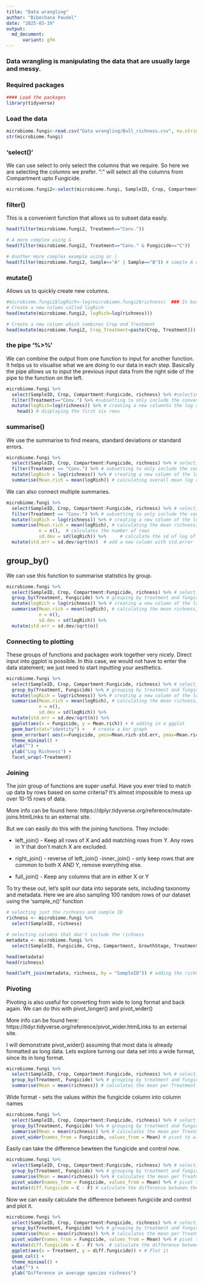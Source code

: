 ```yaml
---
title: "Data wrangling"
author: "Bibechana Paudel"
date: "2025-03-19"
output: 
  md_document:
      variant: gfm
---
```


### Data wrangling is manipulating the data that are usually large and messy. 
### Required packages
```r
#### Load the packages
library(tidyverse)
```

### Load the data
```r
microbiome.fungi<-read.csv("Data wrangling/Bull_richness.csv", na.strings="na")
str(microbiome.fungi)

```
### 'select()'
We can use select to only select the columns that we require. So here we are selecting the columns we prefer. ":" will select all the columns from Compartment upto Fungicide.  
```r
microbiome.fungi2<-select(microbiome.fungi, SampleID, Crop, Compartment:Fungicide, richness)
```
### filter()
This is a convenient function that allows us to subset data easily. 
```r
head(filter(microbiome.fungi2, Treatment=="Conv."))

# A more complex using &
head(filter(microbiome.fungi2, Treatment=="Conv." & Fungicide=="C"))

# Another more complex example using or |
head(filter(microbiome.fungi2, Sample=="A" | Sample=="B")) # sample A or B

```
### mutate()
Allows us to quickly create new columns. 
```r
#microbiome.fungi2$logRich<-log(microbiome.fungi2$richness)  ### In basic R we did this
# Create a new column called logRich
head(mutate(microbiome.fungi2, logRich=log(richness)))   

# Create a new column which combines Crop and Treatment
head(mutate(microbiome.fungi2, Crop_Treatment=paste(Crop, Treatment)))

```
### the pipe '%>%'
We can combine the output from one function to input for another function. It helps us to visualise what we are doing to our data in each step. Basically the pipe allows us to input the previous input data from the right side of the pipe to the function on the left. 
```r
microbiome.fungi %>%  
  select(SampleID, Crop, Compartment:Fungicide, richness) %>% #selecting columns
  filter(Treatment=="Conv.") %>% #subsetting to only include the conventional treatment
  mutate(logRich=log(richness)) %>% # creating a new columnto the log richness
    head() # displaying the first six rows
```
### summarise()
We use the summarise to find means, standard deviations or standard errors. 
```r
microbiome.fungi %>%
  select(SampleID, Crop, Compartment:Fungicide, richness) %>% # selecting columns
  filter(Treatment == "Conv.") %>% # subsetting to only include the conventional treatment
  mutate(logRich = log(richness)) %>% # creating a new column of the log richness
  summarise(Mean.rich = mean(logRich)) # calculating overall mean log richness within the conventionally managed treatment. Here the Mean.rich is the column name
```

We can also connect multiple summaries. 
```r
microbiome.fungi %>%
  select(SampleID, Crop, Compartment:Fungicide, richness) %>% # selecting columns
  filter(Treatment == "Conv.") %>% # subsetting to only include the conventional treatment
  mutate(logRich = log(richness)) %>% # creating a new column of the log richness
  summarise(Mean.rich = mean(logRich), # calculating the mean richness, stdeviation, and standard error
            n = n(),  # calculates the number of rows
            sd.dev = sd(logRich)) %>%     # calculate the sd of log of Richness
  mutate(std.err = sd.dev/sqrt(n))  # add a new column with std.error
```

## group_by()
We can use this function to summarise statistics by group.
```r
microbiome.fungi %>%
  select(SampleID, Crop, Compartment:Fungicide, richness) %>% # selecting columns
  group_by(Treatment, Fungicide) %>% # grouping by treatment and fungicide to later calculate summary stats by group
  mutate(logRich = log(richness)) %>% # creating a new column of the log richness
  summarise(Mean.rich = mean(logRich), # calculating the mean richness, stdeviation, and standard error
            n = n(), 
            sd.dev = sd(logRich)) %>%
  mutate(std.err = sd.dev/sqrt(n))
```

### Connecting to plotting
These groups of functions and packages work together very nicely. Direct input into ggplot is possible. In this case, we would not have to enter the data statement; we just need to start inputting your aesthetics.
```r
microbiome.fungi %>%
  select(SampleID, Crop, Compartment:Fungicide, richness) %>% # selecting columns
  group_by(Treatment, Fungicide) %>% # grouping by treatment and fungicide to later calculate summary stats by group
  mutate(logRich = log(richness)) %>% # creating a new column of the log richness
  summarise(Mean.rich = mean(logRich), # calculating the mean richness, stdeviation, and standard error
            n = n(), 
            sd.dev = sd(logRich)) %>%
  mutate(std.err = sd.dev/sqrt(n)) %>%
  ggplot(aes(x = Fungicide, y = Mean.rich)) + # adding in a ggplot
  geom_bar(stat="identity") +   # create a bar graph
  geom_errorbar( aes(x=Fungicide, ymin=Mean.rich-std.err, ymax=Mean.rich+std.err), width=0.4) +
  theme_minimal() +
  xlab("") +
  ylab("Log Richness") +
  facet_wrap(~Treatment)
```

### Joining
The join group of functions are super useful. Have you ever tried to match up data by rows based on some criteria? It's almost impossible to mess up over 10-15 rows of data.

More info can be found here: https://dplyr.tidyverse.org/reference/mutate-joins.htmlLinks to an external site.

But we can easily do this with the joining functions. They include:

- left_join() - Keep all rows of X and add matching rows from Y. Any rows in Y that don’t match X are excluded.

- right_join() - reverse of left_join() 
-inner_join() - only keep rows that are common to both X AND Y, remove everything else. 
- full_join() - Keep any columns that are in either X or Y

To try these out, let's split our data into separate sets, including taxonomy and metadata.
Here we are also sampling 100 random rows of our dataset using the 'sample_n()' function
```r
# selecting just the richness and sample ID
richness <- microbiome.fungi %>%
  select(SampleID, richness)

# selecting columns that don't include the richness
metadata <- microbiome.fungi %>% 
  select(SampleID, Fungicide, Crop, Compartment, GrowthStage, Treatment, Rep, Sample)

head(metadata)
head(richness)

head(left_join(metadata, richness, by = "SampleID")) # adding the richness data to the metadata based on on the common column of sampleID

```

### Pivoting
Pivoting is also useful for converting from wide to long format and back again. We can do this with pivot_longer() and pivot_wider()

More info can be found here: https://tidyr.tidyverse.org/reference/pivot_wider.htmlLinks to an external site.

I will demonstrate pivot_wider() assuming that most data is already formatted as long data. Lets explore turning our data set into a wide format, since its in long format.

```r
microbiome.fungi %>%
  select(SampleID, Crop, Compartment:Fungicide, richness) %>% # selecting columns  filter(Class == "Sordariomycetes") %>%
  group_by(Treatment, Fungicide) %>% # grouping by treatment and fungicide to later calculate summary stats by group
  summarise(Mean = mean(richness)) # calculates the mean per Treatment and Fungicide 
```

Wide format - sets the values within the fungicide column into column names
```r
microbiome.fungi %>%
  select(SampleID, Crop, Compartment:Fungicide, richness) %>% # selecting columns  filter(Class == "Sordariomycetes") %>%
  group_by(Treatment, Fungicide) %>% # grouping by treatment and fungicide to later calculate summary stats by group
  summarise(Mean = mean(richness)) %>% # calculates the mean per Treatment and Fungicide 
  pivot_wider(names_from = Fungicide, values_from = Mean) # pivot to wide format. We want the name of fungicide to be put into the new columns and values are from mean. 
```

Easily can take the difference bewteen the fungicide and control now.
```r
microbiome.fungi %>%
  select(SampleID, Crop, Compartment:Fungicide, richness) %>% # selecting columns  filter(Class == "Sordariomycetes") %>%
  group_by(Treatment, Fungicide) %>% # grouping by treatment and fungicide to later calculate summary stats by group
  summarise(Mean = mean(richness)) %>% # calculates the mean per Treatment and Fungicide 
  pivot_wider(names_from = Fungicide, values_from = Mean) %>% # pivot to wide format
  mutate(diff.fungicide = C - F) # calculate the difference between the means. 
```

Now we can easily calculate the difference between fungicide and control and plot it.
```r
microbiome.fungi %>%
  select(SampleID, Crop, Compartment:Fungicide, richness) %>% # selecting columns  
  group_by(Treatment, Fungicide) %>% # grouping by treatment and fungicide to later calculate summary stats by group
  summarise(Mean = mean(richness)) %>% # calculates the mean per Treatment and Fungicide 
  pivot_wider(names_from = Fungicide, values_from = Mean) %>% # pivot to wide format
  mutate(diff.fungicide = C - F) %>%  # calculate the difference between the means. 
  ggplot(aes(x = Treatment, y = diff.fungicide)) + # Plot it 
  geom_col() +
  theme_minimal() +
  xlab("") +
  ylab("Difference in average species richness")
```

